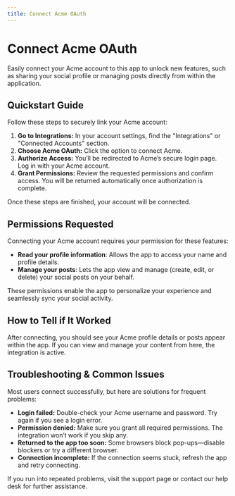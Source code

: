 ```yaml
---
title: Connect Acme OAuth
---
```


# Connect Acme OAuth

Easily connect your Acme account to this app to unlock new features, such as sharing your social profile or managing posts directly from within the application.

## Quickstart Guide

Follow these steps to securely link your Acme account:

1. **Go to Integrations:** In your account settings, find the "Integrations" or "Connected Accounts" section.
2. **Choose Acme OAuth:** Click the option to connect Acme.
3. **Authorize Access:** You’ll be redirected to Acme’s secure login page. Log in with your Acme account.
4. **Grant Permissions:** Review the requested permissions and confirm access. You will be returned automatically once authorization is complete.

Once these steps are finished, your account will be connected.

## Permissions Requested

Connecting your Acme account requires your permission for these features:

- **Read your profile information**: Allows the app to access your name and profile details.
- **Manage your posts**: Lets the app view and manage (create, edit, or delete) your social posts on your behalf.

These permissions enable the app to personalize your experience and seamlessly sync your social activity.

## How to Tell if It Worked

After connecting, you should see your Acme profile details or posts appear within the app. If you can view and manage your content from here, the integration is active.

## Troubleshooting & Common Issues

Most users connect successfully, but here are solutions for frequent problems:

- **Login failed:** Double-check your Acme username and password. Try again if you see a login error.
- **Permission denied:** Make sure you grant all required permissions. The integration won’t work if you skip any.
- **Returned to the app too soon:** Some browsers block pop-ups—disable blockers or try a different browser.
- **Connection incomplete:** If the connection seems stuck, refresh the app and retry connecting.

If you run into repeated problems, visit the support page or contact our help desk for further assistance.